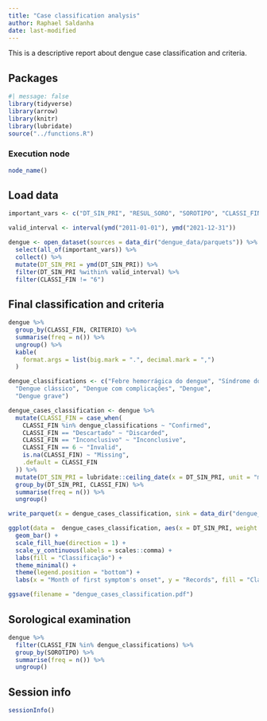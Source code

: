```yaml
---
title: "Case classification analysis"
author: Raphael Saldanha
date: last-modified
---
```


This is a descriptive report about dengue case classification and criteria.

## Packages

```r
#| message: false
library(tidyverse)
library(arrow)
library(knitr)
library(lubridate)
source("../functions.R")
```

### Execution node

```r
node_name()
```

## Load data

```r
important_vars <- c("DT_SIN_PRI", "RESUL_SORO", "SOROTIPO", "CLASSI_FIN", "CRITERIO")

valid_interval <- interval(ymd("2011-01-01"), ymd("2021-12-31"))

dengue <- open_dataset(sources = data_dir("dengue_data/parquets")) %>%
  select(all_of(important_vars)) %>%
  collect() %>%
  mutate(DT_SIN_PRI = ymd(DT_SIN_PRI)) %>%
  filter(DT_SIN_PRI %within% valid_interval) %>%
  filter(CLASSI_FIN != "6")
```

## Final classification and criteria

```r
dengue %>%
  group_by(CLASSI_FIN, CRITERIO) %>%
  summarise(freq = n()) %>%
  ungroup() %>%
  kable(
    format.args = list(big.mark = ".", decimal.mark = ",")
  )
```

```r
dengue_classifications <- c("Febre hemorrágica do dengue", "Síndrome do choque do dengue", "Dengue com sinais de alarme",
  "Dengue clássico", "Dengue com complicações", "Dengue",
  "Dengue grave")
```

```r
dengue_cases_classification <- dengue %>% 
  mutate(CLASSI_FIN = case_when(
    CLASSI_FIN %in% dengue_classifications ~ "Confirmed",
    CLASSI_FIN == "Descartado" ~ "Discarded",
    CLASSI_FIN == "Inconclusivo" ~ "Inconclusive",
    CLASSI_FIN == 6 ~ "Invalid",
    is.na(CLASSI_FIN) ~ "Missing",
    .default = CLASSI_FIN
  )) %>%
  mutate(DT_SIN_PRI = lubridate::ceiling_date(x = DT_SIN_PRI, unit = "month")) %>%
  group_by(DT_SIN_PRI, CLASSI_FIN) %>%
  summarise(freq = n()) %>%
  ungroup() 
```

```r
write_parquet(x = dengue_cases_classification, sink = data_dir("dengue_data/parquet_classification/dengue_cases_classification.parquet"))
```

```r
ggplot(data =  dengue_cases_classification, aes(x = DT_SIN_PRI, weight = freq, fill = CLASSI_FIN)) +
  geom_bar() +
  scale_fill_hue(direction = 1) +
  scale_y_continuous(labels = scales::comma) +
  labs(fill = "Classificação") +
  theme_minimal() +
  theme(legend.position = "bottom") +
  labs(x = "Month of first symptom's onset", y = "Records", fill = "Classification")

ggsave(filename = "dengue_cases_classification.pdf")
```

## Sorological examination

```r
dengue %>%
  filter(CLASSI_FIN %in% dengue_classifications) %>%
  group_by(SOROTIPO) %>%
  summarise(freq = n()) %>%
  ungroup()
```

## Session info

```r
sessionInfo()
```
